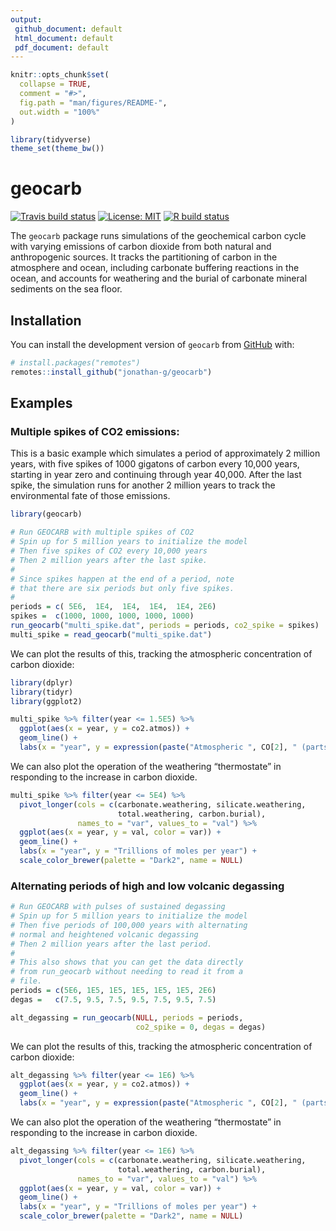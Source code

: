 ```yaml
---
output: 
 github_document: default
 html_document: default
 pdf_document: default 
---
```


<!-- README.md is generated from README.Rmd. Please edit that file -->

```r
knitr::opts_chunk$set(
  collapse = TRUE,
  comment = "#>",
  fig.path = "man/figures/README-",
  out.width = "100%"
)

library(tidyverse)
theme_set(theme_bw())
```

# geocarb

<!-- badges: start -->
[![Travis build status](https://travis-ci.org/jonathan-g/geocarb.svg?branch=master)](https://travis-ci.org/jonathan-g/geocarb)
[![License: MIT](https://img.shields.io/badge/License-MIT-yellow.svg)](https://opensource.org/licenses/MIT)
[![R build status](https://github.com/jonathan-g/geocarb/workflows/R-CMD-check/badge.svg)](https://github.com/jonathan-g/geocarb/actions)
<!-- badges: end -->

The `geocarb` package runs simulations of the geochemical carbon cycle with 
varying emissions of carbon dioxide from both natural and anthropogenic sources.
It tracks the partitioning of carbon in the atmosphere and ocean, including
carbonate buffering reactions in the ocean, and accounts for weathering and
the burial of carbonate mineral sediments on the sea floor.

## Installation

<!--
You can install 
the released version of geocarb from 
[CRAN](https://CRAN.R-project.org) with:

``` r
install.packages("geocarb")
```

And the development version from 
[GitHub](https://github.com//jonathan-g/geocarb) 
with:

``` r
# install.packages("remotes")
remotes::install_github("jonathan-g/geocarb")
```
<!-- -->
<!-- -->
You can install 
the development version of `geocarb` from 
[GitHub](https://github.com/jonathan-g/geocarb) 
with:

```r
# install.packages("remotes")
remotes::install_github("jonathan-g/geocarb")
```
<!-- -->

## Examples

### Multiple spikes of CO2 emissions:

This is a basic example which simulates a period of approximately 2 million 
years, with five spikes of 1000 gigatons of carbon every 10,000 years,
starting in year zero and continuing through year 40,000.
After the last spike, the simulation runs for another 2 million years to 
track the environmental fate of those emissions.

```r
library(geocarb)

# Run GEOCARB with multiple spikes of CO2
# Spin up for 5 million years to initialize the model
# Then five spikes of CO2 every 10,000 years
# Then 2 million years after the last spike.
#
# Since spikes happen at the end of a period, note
# that there are six periods but only five spikes.
#
periods = c( 5E6,  1E4,  1E4,  1E4,  1E4, 2E6)
spikes =  c(1000, 1000, 1000, 1000, 1000)
run_geocarb("multi_spike.dat", periods = periods, co2_spike = spikes)
multi_spike = read_geocarb("multi_spike.dat")
```

We can plot the results of this, tracking the atmospheric concentration of 
carbon dioxide: 
```r
library(dplyr)
library(tidyr)
library(ggplot2)

multi_spike %>% filter(year <= 1.5E5) %>%
  ggplot(aes(x = year, y = co2.atmos)) + 
  geom_line() +
  labs(x = "year", y = expression(paste("Atmospheric ", CO[2], " (parts per million")))
```

We can also plot the operation of the weathering "thermostate" in responding to 
the increase in carbon dioxide.

```r
multi_spike %>% filter(year <= 5E4) %>%
  pivot_longer(cols = c(carbonate.weathering, silicate.weathering, 
                        total.weathering, carbon.burial),
               names_to = "var", values_to = "val") %>%
  ggplot(aes(x = year, y = val, color = var)) + 
  geom_line() +
  labs(x = "year", y = "Trillions of moles per year") +
  scale_color_brewer(palette = "Dark2", name = NULL)
```


### Alternating periods of high and low volcanic degassing

```r
# Run GEOCARB with pulses of sustained degassing
# Spin up for 5 million years to initialize the model
# Then five periods of 100,000 years with alternating
# normal and heightened volcanic degassing
# Then 2 million years after the last period.
#
# This also shows that you can get the data directly
# from run_geocarb without needing to read it from a
# file.
periods = c(5E6, 1E5, 1E5, 1E5, 1E5, 1E5, 2E6)
degas =   c(7.5, 9.5, 7.5, 9.5, 7.5, 9.5, 7.5)

alt_degassing = run_geocarb(NULL, periods = periods, 
                            co2_spike = 0, degas = degas)
```

We can plot the results of this, tracking the atmospheric concentration of 
carbon dioxide: 
```r
alt_degassing %>% filter(year <= 1E6) %>%
  ggplot(aes(x = year, y = co2.atmos)) + 
  geom_line() +
  labs(x = "year", y = expression(paste("Atmospheric ", CO[2], " (parts per million")))
```

We can also plot the operation of the weathering "thermostate" in responding to 
the increase in carbon dioxide.

```r
alt_degassing %>% filter(year <= 1E6) %>%
  pivot_longer(cols = c(carbonate.weathering, silicate.weathering, 
                        total.weathering, carbon.burial),
               names_to = "var", values_to = "val") %>%
  ggplot(aes(x = year, y = val, color = var)) + 
  geom_line() +
  labs(x = "year", y = "Trillions of moles per year") +
  scale_color_brewer(palette = "Dark2", name = NULL)
```
